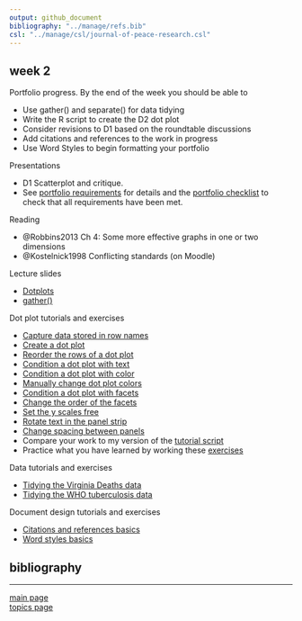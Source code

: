 ```yaml
---
output: github_document
bibliography: "../manage/refs.bib" 
csl: "../manage/csl/journal-of-peace-research.csl"
---
```



## week 2

Portfolio progress. By the end of the week you should be able to

- Use gather() and separate() for data tidying 
- Write the R script to create the D2 dot plot 
- Consider revisions to D1 based on the roundtable discussions 
- Add citations and references to the work in progress  
- Use Word Styles to begin formatting your portfolio  


Presentations

- D1 Scatterplot and critique. 
- See [portfolio requirements](folio-01_portfolio-requirements.md) for details and the [portfolio checklist](folio-02_portfolio-checklist.pdf) to check that all requirements have been met. 

Reading

- @Robbins2013 Ch 4: Some more effective graphs in one or two dimensions
- @Kostelnick1998 Conflicting standards (on Moodle)

Lecture slides 

- [Dotplots](../slides/Le07-dot-plot-slides.pdf) 
- [gather()](../slides/Le08-illustrating-gather.pdf) 


Dot plot tutorials and exercises 

- [Capture data stored in row names](tut-0701_capture-row-name-data.md)  
- [Create a dot plot](tut-0702_create-dot-plot.md)  
- [Reorder the rows of a dot plot](tut-0703_reorder-rows.md)   
- [Condition a dot plot with text](tut-0704_condition-by-text.md)  
- [Condition a dot plot with color](tut-0705_condition-by-color.md)  
- [Manually change dot plot colors](tut-0706_manual-color.md)  
- [Condition a dot plot with facets](tut-0707_condition-facets.md)  
- [Change the order of the facets](tut-0708_order-facets.md)  
- [Set the y scales free](tut-0709_free-scales.md)  
- [Rotate text in the panel strip](tut-0710_rotate-strip-text.md)  
- [Change spacing between panels](tut-0711_change-panel-spacing.md)  
- Compare your work to my version of the [tutorial script](../practiceR/tut05_dotplot-basics.R)  
- Practice what you have learned by working these [exercises](tut-0712_dotplot-exercises.md) 

Data tutorials and exercises 

- [Tidying the Virginia Deaths data](tut-0801_tidying-data-01_VADeaths.md)
- [Tidying the WHO tuberculosis data](tut-0802_tidying-data-02_who-TB.md)

Document design tutorials and exercises 

- [Citations and references basics](tut-1001_citations-references.md) 
- [Word styles basics](tut-1002_word-styles.md) 
 


## bibliography 

<div id="refs"></div>
  
---

[main page](../README.md)<br>
[topics page](../README-by-topic.md)
